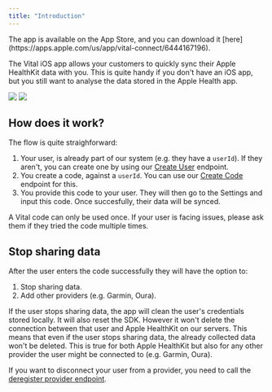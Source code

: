 ```yaml
---
title: "Introduction"
---
```


<Note>
  The app is available on the App Store, and you can download it
  [here](https://apps.apple.com/us/app/vital-connect/6444167196).
</Note>

The Vital iOS app allows your customers to quickly sync their Apple HealthKit data with you. This is quite handy if you don't have an iOS app, but you still want to analyse the data stored in the Apple Health app.

<div className="flex flex-row justify-between">
  <img src="/img/activity_small.png" width={"48%"} />
  <img src="/img/sleep_small.png" width={"48%"} />
</div>

## How does it work?

The flow is quite straighforward:

1. Your user, is already part of our system (e.g. they have a `userId`). If they aren't, you can create one by using our [Create User](/api-reference/user/create-user) endpoint.
2. You create a code, against a `userId`. You can use our [Create Code](/api-reference/link/create-code) endpoint for this.
3. You provide this code to your user. They will then go to the Settings and input this code. Once succesfully, their data will be synced.

<Warning>
  A Vital code can only be used once. If your user is facing issues, please ask
  them if they tried the code multiple times.
</Warning>

## Stop sharing data

After the user enters the code successfully they will have the option to:

1. Stop sharing data.
2. Add other providers (e.g. Garmin, Oura).

If the user stops sharing data, the app will clean the user's credentials stored locally. It will also reset the SDK. However it won't delete the connection between that user and Apple HealthKit on our servers. This means that even if the user stops sharing data, the already collected data won't be deleted. This is true for both Apple HealthKit but also for any other provider the user might be connected to (e.g. Garmin, Oura).

If you want to disconnect your user from a provider, you need to call the [deregister provider endpoint](/api-reference/user/deregister-a-provider).
